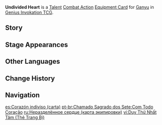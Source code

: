 {{About|the [[Genius Invokation TCG]] Equipment Card|[[Ganyu]]'s [[1st Ascension Passive]]|Undivided Heart}}
{{Genius Invokation TCG Infobox
|title     = Undivided Heart
|id        = 211011
|image     = Undivided Heart Equipment Card.png
|type      = Equipment Card
|group     = Talent;Combat Action
|character = Ganyu
|skill     = Frostflake Arrow
|effect    = '''Combat Action''': When your active character is '''Ganyu''', equip this card.<br>After Ganyu equips this card, immediately use '''[[Frostflake Arrow (Character Card Talent)|Frostflake Arrow]]''' once.<br>When your Ganyu, who has this card equipped, uses '''Frostflake Arrow''': If this Skill has been used before during this match, the '''Piercing DMG''' dealt to all opposing characters on standby is changed to 3.
|matching  = 5
|element   = Cryo
|source1   = Achieve victory within 6 Rounds in [[Genius Invokation TCG/Stage/Ganyu/Friendly Fracas|Friendly Fracas (Ganyu)]]
|source2   = Win with less than 2 characters defeated in [[Genius Invokation TCG/Stage/Ganyu/Friendly Fracas|Friendly Fracas (Ganyu)]]
}}
'''Undivided Heart''' is a [[Talent Card|Talent]] [[Combat Action Card|Combat Action]] [[Equipment Card]] for [[Ganyu (Character Card)|Ganyu]] in [[Genius Invokation TCG]].

==Story==
{{Description|First the arrow strikes, and then it turns to frost.|title=Ganyu: Undivided Heart}}

==Stage Appearances==
{{Genius Invokation TCG Stage Appearances}}

==Other Languages==
{{Other Languages|Transclude=Undivided Heart}}

==Change History==
{{Change History|3.3}}

==Navigation==
{{Genius Invokation TCG Navbox|Equipment Card}}

[[es:Corazón indiviso (carta)]]
[[pt-br:Chamado Sagrado dos Sete:Com Todo Coração]]
[[ru:Неразделённое сердце (карта экипировки)]]
[[vi:Duy Thử Nhất Tâm (Thẻ Trang Bị)]]